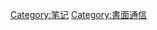 {{Commonscat|Shorthand}}
{{catmore}}

<!-- Categories below -->

[[Category:笔记|Category:笔记]]
[[Category:書面通信|Category:書面通信]]
